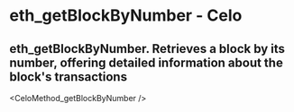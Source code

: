 # eth_getBlockByNumber - Celo

## eth_getBlockByNumber. Retrieves a block by its number, offering detailed information about the block's transactions


<CeloMethod_getBlockByNumber />
